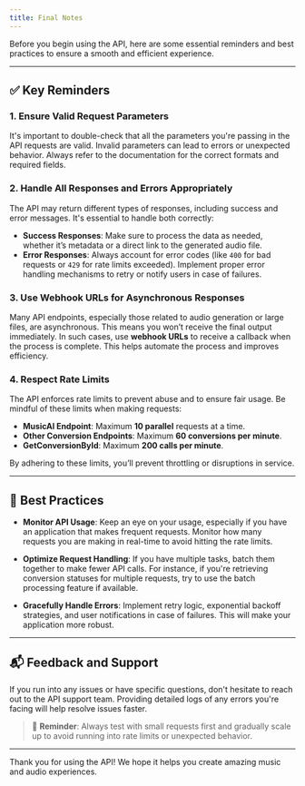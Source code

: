 ```yaml
---
title: Final Notes
---
```


Before you begin using the API, here are some essential reminders and best practices to ensure a smooth and efficient experience.

---

## ✅ Key Reminders

### 1. **Ensure Valid Request Parameters**
It's important to double-check that all the parameters you're passing in the API requests are valid. Invalid parameters can lead to errors or unexpected behavior. Always refer to the documentation for the correct formats and required fields.

### 2. **Handle All Responses and Errors Appropriately**
The API may return different types of responses, including success and error messages. It's essential to handle both correctly:

- **Success Responses**: Make sure to process the data as needed, whether it’s metadata or a direct link to the generated audio file.
- **Error Responses**: Always account for error codes (like `400` for bad requests or `429` for rate limits exceeded). Implement proper error handling mechanisms to retry or notify users in case of failures.

### 3. **Use Webhook URLs for Asynchronous Responses**
Many API endpoints, especially those related to audio generation or large files, are asynchronous. This means you won’t receive the final output immediately. In such cases, use **webhook URLs** to receive a callback when the process is complete. This helps automate the process and improves efficiency.

### 4. **Respect Rate Limits**
The API enforces rate limits to prevent abuse and to ensure fair usage. Be mindful of these limits when making requests:

- **MusicAI Endpoint**: Maximum **10 parallel** requests at a time.
- **Other Conversion Endpoints**: Maximum **60 conversions per minute**.
- **GetConversionById**: Maximum **200 calls per minute**.

By adhering to these limits, you’ll prevent throttling or disruptions in service.

---

## 🔧 Best Practices

- **Monitor API Usage**: Keep an eye on your usage, especially if you have an application that makes frequent requests. Monitor how many requests you are making in real-time to avoid hitting the rate limits.
  
- **Optimize Request Handling**: If you have multiple tasks, batch them together to make fewer API calls. For instance, if you're retrieving conversion statuses for multiple requests, try to use the batch processing feature if available.

- **Gracefully Handle Errors**: Implement retry logic, exponential backoff strategies, and user notifications in case of failures. This will make your application more robust.

---

## 📬 Feedback and Support

If you run into any issues or have specific questions, don't hesitate to reach out to the API support team. Providing detailed logs of any errors you're facing will help resolve issues faster.

> 🚨 **Reminder**: Always test with small requests first and gradually scale up to avoid running into rate limits or unexpected behavior.

---


Thank you for using the API! We hope it helps you create amazing music and audio experiences.
